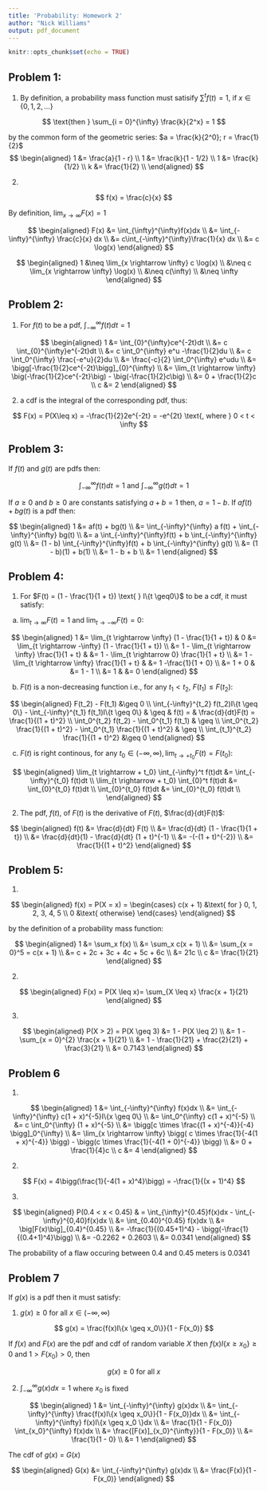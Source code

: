 ```yaml
---
title: 'Probability: Homework 2'
author: "Nick Williams"
output: pdf_document
---
```


```r
knitr::opts_chunk$set(echo = TRUE)
```

## Problem 1: 

(1) By definition, a probability mass function must satisify $\sum^t f(t) = 1$, if $x \in \{0, 1, 2, ...\}$

$$
\text{then } \sum_{i = 0}^{\infty} \frac{k}{2^x} = 1 
$$

\hspace{.79cm} by the common form of the geometric series: $a = \frac{k}{2^0}; r = \frac{1}{2}$
$$
\begin{aligned}
1 &= \frac{a}{1 - r} \\
1 &= \frac{k}{1 - 1/2} \\
1 &= \frac{k}{1/2} \\
k &= \frac{1}{2} \\
\end{aligned}
$$

(2) 

$$
f(x) = \frac{c}{x}
$$

By definition, $\lim_{x \rightarrow \infty} F(x) = 1$

$$
\begin{aligned}
F(x) &= \int_{\infty}^{\infty}f(x)dx \\
&= \int_{-\infty}^{\infty} \frac{c}{x} dx \\
&= c\int_{-\infty}^{\infty}\frac{1}{x} dx \\
&= c \log(x)
\end{aligned}
$$

$$
\begin{aligned}
1 &\neq \lim_{x \rightarrow \infty} c \log(x) \\
&\neq c \lim_{x \rightarrow \infty} \log(x) \\
&\neq c(\infty) \\
&\neq \infty
\end{aligned}
$$

## Problem 2: 

(1) For $f(t)$ to be a pdf, $\int_{-\infty}^{\infty}f(t)dt = 1$

$$
\begin{aligned}
1 &= \int_{0}^{\infty}ce^{-2t}dt \\
 &= c \int_{0}^{\infty}e^{-2t}dt \\
 &= c \int_0^{\infty} e^u -\frac{1}{2}du \\
 &= c \int_0^{\infty} \frac{-e^u}{2}du \\
 &= \frac{-c}{2} \int_0^{\infty} e^udu \\
 &= \bigg[-\frac{1}{2}ce^{-2t}\bigg]_{0}^{\infty} \\
 &= \lim_{t \rightarrow \infty} \big(-\frac{1}{2}ce^{-2t}\big) - \big(-\frac{1}{2}c\big) \\
 &= 0 + \frac{1}{2}c \\
c &= 2
\end{aligned}
$$

\newpage

(2) a cdf is the integral of the corresponding pdf, thus: 

$$
F(x) = P(X\leq x) = -\frac{1}{2}2e^{-2t} = -e^{2t} \text{, where } 0 < t < \infty
$$ 

## Problem 3: 

If $f(t)$ and $g(t)$ are pdfs then: 

$$
\int_{-\infty}^{\infty} f(t)dt = 1 \text{ and } \int_{-\infty}^{\infty} g(t)dt = 1
$$

If $a \geq 0$ and $b \geq 0$ are constants satisfying $a + b = 1$ then, $a = 1 - b$. If $af(t) + bg(t)$ is a pdf then: 

$$
\begin{aligned}
1 &= af(t) + bg(t) \\
 &= \int_{-\infty}^{\infty} a f(t) + \int_{-\infty}^{\infty} bg(t) \\
 &= a \int_{-\infty}^{\infty}f(t) + b \int_{-\infty}^{\infty} g(t) \\
 &= (1 - b) \int_{-\infty}^{\infty}f(t) + b \int_{-\infty}^{\infty} g(t) \\
 &= (1 - b)(1) + b(1) \\
 &= 1 - b + b \\
 &= 1
\end{aligned}
$$

## Problem 4: 

(1) For $F(t) = (1 - \frac{1}{1 + t}) \text{ } I\{t \geq0\}$ to be a cdf, it must satisfy:

  a. $\lim_{t\rightarrow \infty} F(t) = 1$ and $\lim_{t \rightarrow -\infty} F(t) = 0$:  
  
  $$
  \begin{aligned}
  1 &= \lim_{t \rightarrow \infty} (1 - \frac{1}{1 + t}) & 0 &= \lim_{t \rightarrow -\infty} (1 - \frac{1}{1 + t}) \\
  &= 1 - \lim_{t \rightarrow \infty} \frac{1}{1 + t}     &   &= 1 - \lim_{t \rightarrow 0} \frac{1}{1 + t} \\
  &= 1 - \lim_{t \rightarrow \infty} \frac{1}{1 + t}     &   &= 1 -\frac{1}{1 + 0} \\ 
  &= 1 + 0                                               &   &= 1 - 1 \\
  &= 1                                                   &   &= 0
  \end{aligned}
  $$
  
  \newpage
  
  b. $F(t)$ is a non-decreasing function i.e., for any $t_1 < t_2$, $F(t_1) \leq F(t_2)$:  
  
  $$
  \begin{aligned}
  F(t_2) - F(t_1) &\geq 0 \\
  \int_{-\infty}^{t_2} f(t_2)I\{t \geq 0\} - \int_{-\infty}^{t_1} f(t_1)I\{t \geq 0\} & \geq & f(t) = & \frac{d}{dt}F(t) = \frac{1}{(1 + t)^2} \\
  \int_0^{t_2} f(t_2) - \int_0^{t_1} f(t_1) & \geq \\
  \int_0^{t_2} \frac{1}{(1 + t)^2} - \int_0^{t_1} \frac{1}{(1 + t)^2} & \geq \\
  \int_{t_1}^{t_2} \frac{1}{(1 + t)^2} &\geq 0
  \end{aligned}
  $$
  
  c. $F(t)$ is right continous, for any $t_0 \in (-\infty, \infty), \lim_{t \rightarrow +t_0} F(t) = F(t_0)$: 
  
  $$
  \begin{aligned}
  \lim_{t \rightarrow + t_0} \int_{-\infty}^t f(t)dt &= \int_{-\infty}^{t_0} f(t)dt \\
  \lim_{t \rightarrow + t_0} \int_{0}^t f(t)dt &= \int_{0}^{t_0} f(t)dt \\
  \int_{0}^{t_0} f(t)dt &= \int_{0}^{t_0} f(t)dt \\
  \end{aligned}
  $$
  
(2) The pdf, $f(t)$, of $F(t)$ is the derivative of $F(t)$, $\frac{d}{dt}F(t)$: 

$$
\begin{aligned}
f(t) &= \frac{d}{dt} F(t) \\
&= \frac{d}{dt} (1 - \frac{1}{1 + t}) \\
&= \frac{d}{dt}(1) - \frac{d}{dt} (1 + t)^{-1} \\
&= -(-(1 + t)^{-2}) \\ 
&= \frac{1}{(1 + t)^2}
\end{aligned}
$$
  
\newpage

## Problem 5:

(1)

$$
\begin{aligned}
f(x) = P(X = x) = 
  \begin{cases}
    c(x + 1) &\text{ for } 0, 1, 2, 3, 4, 5 \\
    0 &\text{ otherwise}
  \end{cases}
\end{aligned}
$$

by the definition of a probability mass function: 

$$
\begin{aligned}
1 &= \sum_x f(x) \\
&= \sum_x c(x + 1) \\
&= \sum_{x = 0}^5 = c(x + 1) \\
&= c + 2c + 3c + 4c + 5c + 6c \\
&= 21c \\
c &= \frac{1}{21}
\end{aligned}
$$

(2)

$$
\begin{aligned}
F(x) = P(X \leq x)= \sum_{X \leq x} \frac{x + 1}{21}
\end{aligned}
$$

(3)

$$
\begin{aligned}
P(X > 2) = P(X \geq 3) &= 1 - P(X \leq 2) \\
&= 1 - \sum_{x = 0}^{2} \frac{x + 1}{21} \\
&= 1 - \frac{1}{21} + \frac{2}{21} + \frac{3}{21} \\
&= 0.7143
\end{aligned}
$$

## Problem 6

(1)

$$
\begin{aligned}
1 &= \int_{-\infty}^{\infty} f(x)dx \\
&= \int_{-\infty}^{\infty} c(1 + x)^{-5}I\{x \geq 0\} \\
&= \int_0^{\infty} c(1 + x)^{-5} \\
&= c \int_0^{\infty} (1 + x)^{-5} \\
&= \bigg[c \times \frac{(1 + x)^{-4}}{-4} \bigg]_0^{\infty} \\
&= \lim_{x \rightarrow \infty} \bigg( c \times \frac{1}{-4(1 + x)^{-4}} \bigg) - \bigg(c \times \frac{1}{-4(1 + 0)^{-4}} \bigg) \\
&= 0 + \frac{1}{4}c \\
c &= 4
\end{aligned}
$$

(2)

$$
F(x) = 4\bigg(\frac{1}{-4(1 + x)^4}\bigg) = -\frac{1}{(x + 1)^4}
$$

(3)

$$
\begin{aligned}
P(0.4 < x < 0.45) & = \int_{\infty}^{0.45}f(x)dx - \int_{-\infty}^{0,40}f(x)dx \\
&= \int_{0.40}^{0.45} f(x)dx \\
&= \big[F(x)\big]_{0.4}^{0.45} \\
&= -\frac{1}{(0.45+1)^4} - \bigg(-\frac{1}{(0.4+1)^4}\bigg) \\
&= -0.2262 + 0.2603 \\
&= 0.0341
\end{aligned}
$$

The probability of a flaw occuring between 0.4 and 0.45 meters is 0.0341

## Problem 7

If $g(x)$ is a pdf then it must satisfy: 

(1) $g(x) \geq 0$ for all $x \in (-\infty, \infty)$  

$$
g(x) = \frac{f(x)I\{x \geq x_0\}}{1 - F(x_0)}
$$  

If $f(x)$ and $F(x)$ are the pdf and cdf of random variable $X$ then $f(x)I\{x \geq x_0\} \geq 0$ and $1 >F(x_0) > 0$, then 

$$
g(x) \geq 0 \text{ for all } x
$$

(2) $\int_{-\infty}^{\infty} g(x)dx = 1$ where $x_0$ is fixed 

$$
\begin{aligned}
1 &= \int_{-\infty}^{\infty} g(x)dx \\
&= \int_{-\infty}^{\infty} \frac{f(x)I\{x \geq x_0\}}{1 - F(x_0)}dx \\
&= \int_{-\infty}^{\infty} f(x)I\{x \geq x_0 \}dx \\
&= \frac{1}{1 - F(x_0)} \int_{x_0}^{\infty} f(x)dx \\
&= \frac{[F(x)]_{x_0}^{\infty}}{1 - F(x_0)} \\
&= \frac{1}{1 - 0} \\
&= 1
\end{aligned}
$$

The cdf of $g(x)$ = $G(x)$ 

$$
\begin{aligned}
G(x) &= \int_{-\infty}^{\infty} g(x)dx \\
&= \frac{F(x)}{1 - F(x_0)}
\end{aligned}
$$






